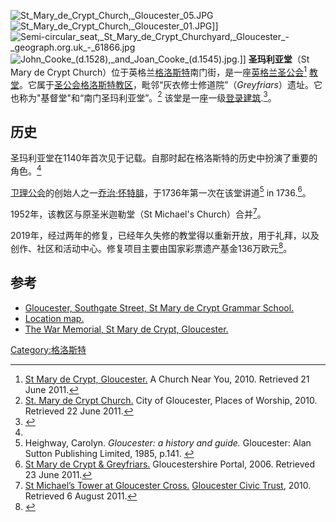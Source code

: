 [[File:St_Mary_de_Crypt_Church,_Gloucester_05.JPG|right]]
[[File:St_Mary_de_Crypt_Church,_Gloucester_01.JPG|thumbnail]]]]
[[File:Semi-circular_seat,_St_Mary_de_Crypt_Churchyard,_Gloucester_-_geograph.org.uk_-_61866.jpg|right]]
[[File:John_Cooke_(d.1528),_and_Joan_Cooke_(d.1545).jpg|right]].]]
'''圣玛利亚堂'''（St Mary de Crypt Church）位于英格兰[[格洛斯特|格洛斯特]]南门街，是一座[[英格兰圣公会|英格兰圣公会]]<ref name=cny>[http://www.achurchnearyou.com/gloucester-st-mary-de-crypt/ St Mary de Crypt, Gloucester.] {{Wayback|url=http://www.achurchnearyou.com/gloucester-st-mary-de-crypt/ |date=20171002215230 }} A Church Near You, 2010. Retrieved 21 June 2011.</ref> [[教堂|教堂]]。它属于[[圣公会格洛斯特教区|圣公会格洛斯特教区]]，毗邻“灰衣修士修道院”（''Greyfriars''）遗址。它也称为"基督堂"和“南门圣玛利亚堂”。<ref name=glosgen>[http://www.glosgen.co.uk/gloucester/gloster2.htm St. Mary de Crypt Church.] {{Wayback|url=http://www.glosgen.co.uk/gloucester/gloster2.htm |date=20100513020330 }} City of Gloucester, Places of Worship, 2010. Retrieved 22 June 2011.</ref> 该堂是一座一级[[登录建筑|登录建筑]].<ref>{{NHLE|num=1245611 |desc=Church of St Mary de Crypt|accessdate=23 June 2011}}</ref>。

==历史==
圣玛利亚堂在1140年首次见于记载。自那时起在格洛斯特的历史中扮演了重要的角色。<ref name=visitglos/>

[[卫理公会|卫理公会]]的创始人之一[[乔治·怀特腓|乔治·怀特腓]]，于1736年第一次在该堂讲道<ref>Heighway, Carolyn. ''Gloucester: a history and guide.'' Gloucester: Alan Sutton Publishing Limited, 1985, p.141. {{ISBN|0-86299-256-7}}</ref> in 1736.<ref name=visitglos>[http://www.visit-gloucestershire.co.uk/gloucester/decrypt.htm St Mary de Crypt & Greyfriars.] {{Wayback|url=http://www.visit-gloucestershire.co.uk/gloucester/decrypt.htm |date=20110521032943 }} Gloucestershire Portal, 2006. Retrieved 23 June 2011.</ref>。

1952年，该教区与原圣米迦勒堂（St Michael's Church）合并<ref name=gct>[http://www.gloucestercivictrust.org.uk/gloucester-civic-trust/St-Michaels-Tower.html St Michael’s Tower at Gloucester Cross.] {{Wayback|url=http://www.gloucestercivictrust.org.uk/gloucester-civic-trust/St-Michaels-Tower.html |date=20120328111804 }} [[Gloucester_Civic_Trust|Gloucester Civic Trust]], 2010. Retrieved 6 August 2011.</ref>。

2019年，经过两年的修复，已经年久失修的教堂得以重新开放，用于礼拜，以及创作、社区和活动中心。修复项目主要由国家彩票遗产基金136万欧元<ref name=guardian-20190324>{{cite news |url=https://www.theguardian.com/culture/2019/mar/24/gloucester-church-with-literary-links-reopens-after-restoration-dickens |title=Gloucester church with literary 来自after £2.1m restoration |last=Morris |first=Steven |newspaper=The Guardian |date=24 March 2019 |accessdate=16 April 2019 |archive-date=2020-12-15 |archive-url=https://web.archive.org/web/20201215160920/https://www.theguardian.com/culture/2019/mar/24/gloucester-church-with-literary-links-reopens-after-restoration-dickens |dead-url=no }}</ref>。

==参考==
{{Reflist}}
*[https://www.flickr.com/photos/majorclanger/3510355848/ Gloucester, Southgate Street, St Mary de Crypt Grammar School.]
*[http://www.achurchnearyou.com/gloucester-st-mary-de-crypt/ Location map.] {{Wayback|url=http://www.achurchnearyou.com/gloucester-st-mary-de-crypt/ |date=20171002215230 }}
*[http://www.forthefallen.co.uk/memorials/transcripts/gls-gloucesterstmarydecrypt.pdf The War Memorial, St Mary de Crypt, Gloucester.]

{{coord|51.8641|-2.2471|type:landmark_region:GB|display=title}}
[[Category:格洛斯特|Category:格洛斯特]]